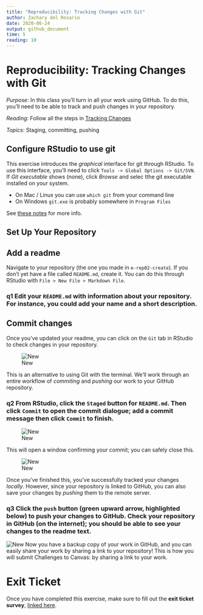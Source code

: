 ```yaml
---
title: "Reproducibility: Tracking Changes with Git"
author: Zachary del Rosario
date: 2020-06-24
output: github_document
time: 5
reading: 10
---
```


# Reproducibility: Tracking Changes with Git

*Purpose*: In this class you'll turn in all your work using GitHub. To do this, you'll need to be able to track and push changes in your repository.

*Reading*: Follow all the steps in [Tracking Changes](https://swcarpentry.github.io/git-novice/04-changes/index.html)

*Topics*: Staging, committing, pushing

## Configure RStudio to use git

<!-- -------------------------------------------------- -->

This exercise introduces the *graphical* interface for git through RStudio. To use this interface, you'll need to click `Tools -> Global Options -> Git/SVN`. If *Git executable* shows (none), click *Browse* and selec tthe git executable installed on your system.

-   On Mac / Linux you can use `which git` from your command line
-   On Windows `git.exe` is probably somewhere in `Program Files`

See [these notes](https://jennybc.github.io/2014-05-12-ubc/ubc-r/session03_git.html) for more info.

## Set Up Your Repository

<!-- -------------------------------------------------- -->

## Add a readme

<!-- ------------------------- -->

Navigate to your repository (the one you made in `e-rep02-create`). If you don't yet have a file called `README.md`, create it. You can do this through RStudio with `File > New File > Markdown File`.

### **q1** Edit your `README.md` with information about your repository. For instance, you could add your name and a short description.

## Commit changes

<!-- ------------------------- -->

Once you've updated your readme, you can click on the `Git` tab in RStudio to check changes in your repository.

![New](./images/rep03-git.png)

This is an alternative to using Git with the terminal. We'll work through an entire workflow of *commiting* and *pushing* our work to your GitHub repository.

### **q2** From RStudio, click the `Staged` button for `README.md`. Then click `Commit` to open the commit dialogue; add a commit message then click `Commit` to finish.

![New](./images/rep03-commit.png)

This will open a window confirming your commit; you can safely close this.

![New](./images/rep03-commit-msg.png)

Once you've finished this, you've successfully tracked your changes *locally*. However, since your repository is linked to GitHub, you can also save your changes by *pushing* them to the remote server.

### **q3** Click the `push` button (green upward arrow, highlighted below) to push your changes to GitHub. Check your repository in GitHub (on the internet); you should be able to see your changes to the readme text.

![New](./images/rep03-push.png) Now you have a backup copy of your work in GitHub, and you can easily share your work by sharing a link to your repository! This is how you will submit Challenges to Canvas: by sharing a link to your work.

<!-- include-exit-ticket -->

# Exit Ticket

<!-- -------------------------------------------------- -->

Once you have completed this exercise, make sure to fill out the **exit ticket survey**, [linked here](https://docs.google.com/forms/d/e/1FAIpQLSeuq2LFIwWcm05e8-JU84A3irdEL7JkXhMq5Xtoalib36LFHw/viewform?usp=pp_url&entry.693978880=e-rep03-track-assignment.Rmd).
